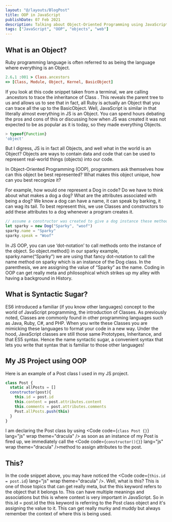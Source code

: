 ```yaml
---
layout: "@/layouts/BlogPost"
title: OOP in JavaScript
publishDate: 07 Feb 2021
description: Talking about Object-Oriented Programming using JavaScript
tags: ["JavaScript", "OOP", "objects", "web"]
---
```



## What is an Object?

Ruby programming language is often referred to as being the language where everything is an Object.

```ruby
2.6.1 :001 > Class.ancestors
=> [Class, Module, Object, Kernel, BasicObject]
```

If you look at this code snippet taken from a terminal, we are calling .ancestors to trace the inheritance of Class . This reveals the parent tree to us and allows us to see that in fact, all Ruby is actually an Object that you can trace all the up to the BasicObject. Well, JavaScript is similar in that literally almost everything in JS is an Object. You can spend hours debating the pros and cons of this or discussing how when JS was created it was not expected to be as popular as it is today, so they made everything Objects.

```javascript
> typeof{Function}
'object'
```
But I digress, JS is in fact all Objects, and well what in the world is an Object? Objects are ways to contain data and code that can be used to represent real-world things (objects) into our code. 

In Object-Oriented Programming (OOP), programmers ask themselves how can this object be best represented? What makes this object unique, how can you best recognize it?

For example, how would one represent a Dog in code? Do we have to think about what makes a dog a dog? What are the attributes associated with being a dog? We know a dog can have a name, it can speak by barking, it can wag its tail. To best represent this, we use Classes and constructors to add these attributes to a dog whenever a program creates it.

```javascript
// assume a constructor was created to give a dog instance these methods and attributes //
let sparky = new Dog("Sparky", "woof")
sparky.name = "Sparky"
sparky.speak = "Woof"
```

In JS OOP, you can use ‘dot-notation’ to call methods onto the instance of the object. So object.method() in our sparky example, sparky.name(“Sparky”) we are using that fancy dot-notation to call the name method on sparky which is an instance of the Dog class. In the parenthesis, we are assigning the value of “Sparky” as the name.
Coding in OOP can get really meta and philosophical which strikes up my alley with having a background in History.

## What is Syntactic Sugar?

ES6 introduced a familiar (if you know other languages) concept to the world of JavaScript programming, the introduction of Classes. As previously noted, Classes are commonly found in other programming languages such as Java, Ruby, C#, and PHP. When you write these Classes you are mimicking these languages to format your code in a new way. Under the hood, JavaScript classes are still those same Prototypes, Inheritance, and that ES5 syntax. Hence the name syntactic sugar, a convenient syntax that lets you write that syntax that is familiar to those other languages!

## My JS Project using OOP

Here is an example of a Post class I used in my JS project.

```javascript
class Post {
  static allPosts = []
  constructor(post){
    this.id = post.id
    this.content = post.attributes.content
    this.comments = post.attributes.comments
    Post.allPosts.push(this)
  }
}
```

I am declaring the Post class by using <Code code={`class Post {}`} lang="js" wrap theme="dracula" />  as soon as an instance of my Post is fired up, we immediately call the <Code code={`constructor(){}`} lang="js" wrap theme="dracula" />method to assign attributes to the post.

## This?

In the code snippet above, you may have noticed the <Code code={`this.id = post.id`} lang="js" wrap theme="dracula" />. Well, what is this? This is one of those topics that can get really meta, but the this keyword refers to the object that it belongs to. This can have multiple meanings and associations but this is where context is very important in JavaScript. So in this.id = post.id the this keyword is referring to the Post class object and it's assigning the value to it. This can get really murky and muddy but always remember the context of where this is being used.
